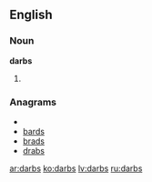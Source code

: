 ==English==

===Noun===
'''darbs'''

# {{plural of|[[darb]]}}

===Anagrams===
* {{alphagram|abdrs}}
* [[bards#English|bards]]
* [[brads#English|brads]]
* [[drabs#English|drabs]]

[[ar:darbs]]
[[ko:darbs]]
[[lv:darbs]]
[[ru:darbs]]